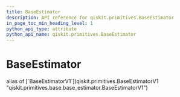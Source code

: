 ```yaml
---
title: BaseEstimator
description: API reference for qiskit.primitives.BaseEstimator
in_page_toc_min_heading_level: 1
python_api_type: attribute
python_api_name: qiskit.primitives.BaseEstimator
---
```


# BaseEstimator

<Attribute id="qiskit.primitives.BaseEstimator" isDedicatedPage={true} github="https://github.com/Qiskit/qiskit/tree/stable/1.0/qiskit/primitives/base/base_estimator.py#L44-L190">
  alias of [`BaseEstimatorV1`](qiskit.primitives.BaseEstimatorV1 "qiskit.primitives.base.base_estimator.BaseEstimatorV1")
</Attribute>


